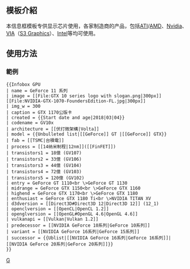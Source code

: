{{Documentation subpage}}

== 模板介紹 ==
本信息框模板专供显示芯片使用，各家制造商的产品，包括[[ATI]]/[[AMD]]、[[Nvidia]]、[[VIA]]（[[S3 Graphics]]）、[[Intel]]等均可使用。

== 使用方法 ==
{{Parameter names manual
| name | image | img_w | caption | date | created | codename | architecture | model | model1 | model2 | model15 | process | fab | transistors | transistors1 | transistors2 |transistors15 | entry | midrange | highend | enthusiast | d3dversion | openclversion | openglversion | vulkanapi | predecessor | variant | successor
}}

===範例===
{{Parameter names example
| name = GeForce 11 系列
| image = [[File:GTX 10 series logo with slogan.png|300px]][[File:NVIDIA-GTX-1070-FoundersEdition-FL.jpg|300px]]
| img_w = 300
| caption = GTX 1170公版卡
| created = {{Start date and age|2018|03|04}}
| codename = GV10x
| architecture = [[伏打微架構|Volta]]
| model = {{Unbulleted list|[[GeForce]] GT |[[GeForce]] GTX}}
| fab = [[TSMC|台積電]]
| process = [[14纳米制程|12nm]]([[FinFET]])
| transistors1 = 18億 (GV107)
| transistors2 = 33億 (GV106)
| transistors3 = 44億 (GV104)
| transistors4 = 72億 (GV103)
| transistors5 = 120億 (GV102)
| entry = GeForce GT 1110<br \>GeForce GT 1130
| midrange = GeForce GTX 1150<br \>GeForce GTX 1160
| highend = GeForce GTX 1170<br \>GeForce GTX 1180
| enthusiast = GeForce GTX 1180 Ti<br \>NVIDIA TITAN XV
| d3dversion = [[Direct3D#Direct3D 12|Direct3D 12]] (12_1)
| openclversion = [[OpenCL|OpenCL 1.2]]
| openglversion = [[OpenGL#OpenGL 4.6|OpenGL 4.6]]
| vulkanapi = [[Vulkan|Vulkan 1.2]]
| predecessor = [[NVIDIA GeForce 10系列|GeForce 10系列]]
| variant = [[NVIDIA GeForce 16系列|GeForce 15系列]]
| successor = {{Ublist|[[NVIDIA GeForce 16系列|GeForce 16系列]]|[[NVIDIA GeForce 20系列|GeForce 20系列]]}}
}}
<pre style="overflow: auto; ">
{{Infobox GPU
| name = GeForce 11 系列
| image = [[File:GTX 10 series logo with slogan.png|300px]][[File:NVIDIA-GTX-1070-FoundersEdition-FL.jpg|300px]]
| img_w = 300
| caption = GTX 1170公版卡
| created = {{Start date and age|2018|03|04}}
| codename = GV10x
| architecture = [[伏打微架構|Volta]]
| model = {{Unbulleted list|[[GeForce]] GT |[[GeForce]] GTX}}
| fab = [[TSMC|台積電]]
| process = [[14纳米制程|12nm]]([[FinFET]])
| transistors1 = 18億 (GV107)
| transistors2 = 33億 (GV106)
| transistors3 = 44億 (GV104)
| transistors4 = 72億 (GV103)
| transistors5 = 120億 (GV102)
| entry = GeForce GT 1110<br \>GeForce GT 1130
| midrange = GeForce GTX 1150<br \>GeForce GTX 1160
| highend = GeForce GTX 1170<br \>GeForce GTX 1180
| enthusiast = GeForce GTX 1180 Ti<br \>NVIDIA TITAN XV
| d3dversion = [[Direct3D#Direct3D 12|Direct3D 12]] (12_1)
| openclversion = [[OpenCL|OpenCL 1.2]]
| openglversion = [[OpenGL#OpenGL 4.6|OpenGL 4.6]]
| vulkanapi = [[Vulkan|Vulkan 1.2]]
| predecessor = [[NVIDIA GeForce 10系列|GeForce 10系列]]
| variant = [[NVIDIA GeForce 16系列|GeForce 15系列]]
| successor = {{Ublist|[[NVIDIA GeForce 16系列|GeForce 16系列]]|[[NVIDIA GeForce 20系列|GeForce 20系列]]}}
}}</pre><includeonly>
[[Category:電腦硬體信息框模板|G]]</includeonly>